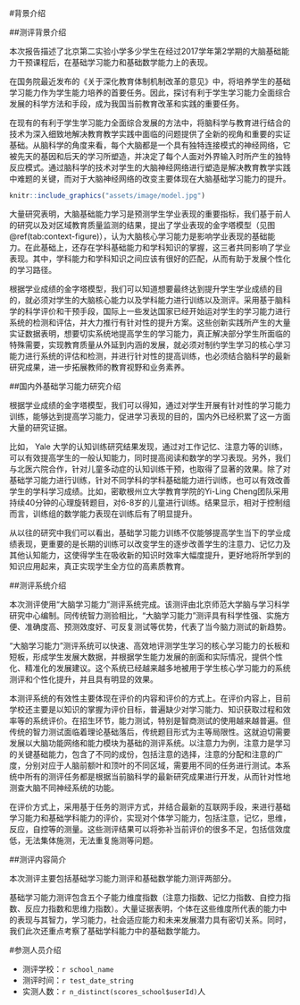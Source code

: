 #背景介绍

##测评背景介绍

本次报告描述了北京第二实验小学多少学生在经过2017学年第2学期的大脑基础能力干预课程后，在基础学习能力和基础数学能力上的表现。

在国务院最近发布的《关于深化教育体制机制改革的意见》中，将培养学生的基础学习能力作为学生能力培养的首要任务。因此，探讨有利于学生学习能力全面综合发展的科学方法和手段，成为我国当前教育改革和实践的重要任务。

在现有的有利于学生学习能力全面综合发展的方法中，将脑科学与教育进行结合的技术为深入细致地解决教育教学实践中面临的问题提供了全新的视角和重要的实证基础。从脑科学的角度来看，每个大脑都是一个具有独特连接模式的神经网络，它被先天的基因和后天的学习所塑造，并决定了每个人面对外界输入时所产生的独特反应模式。通过脑科学的技术对学生的大脑神经网络进行塑造是解决教育教学实践中难题的关键，而对于大脑神经网络的改变主要体现在大脑基础学习能力的提升。

```r
knitr::include_graphics("assets/image/model.jpg")
```

大量研究表明，大脑基础能力学习是预测学生学业表现的重要指标，我们基于前人的研究以及对区域教育质量监测的结果，提出了学业表现的金字塔模型（见图\@ref(tab:context-figure)），认为大脑核心学习能力是影响学业表现的基础能力。在此基础上，还存在学科基础能力和学科知识的掌握，这三者共同影响了学业表现。其中，学科能力和学科知识之间应该有很好的匹配，从而有助于发展个性化的学习路径。

根据学业成绩的金字塔模型，我们可以知道想要最终达到提升学生学业成绩的目的，就必须对学生的大脑核心能力以及学科能力进行训练以及测评。采用基于脑科学的科学评价和干预手段，国际上一些发达国家已经开始运对学生的学习能力进行系统的检测和评估，并大力推行有针对性的提升方案。这些创新实践所产生的大量实证数据表明，想要切实系统地提高学生的学习能力，真正解决部分学生所面临的特殊需要，实现教育质量从外延到内涵的发展，就必须对制约学生学习的核心学习能力进行系统的评估和检测，并进行针对性的提高训练，也必须结合脑科学的最新研究成果，进一步拓展教师的教育视野和业务素养。

##国内外基础学习能力研究介绍

根据学业成绩的金字塔模型，我们可以得知，通过对学生开展有针对性的学习能力训练，能够达到提高学习能力，促进学习表现的目的，国内外已经积累了这一方面大量的研究证据。

比如， Yale 大学的认知训练研究结果发现，通过对工作记忆、注意力等的训练，可以有效提高学生的一般认知能力，同时提高阅读和数学的学习表现。另外，我们与北医六院合作，针对儿童多动症的认知训练干预，也取得了显著的效果。除了对基础学习能力进行训练，针对不同学科的学科基础能力进行训练，也可以有效改善学生的学科学习成绩。比如，密歇根州立大学教育学院的Yi-Ling Cheng团队采用持续40分钟的心理旋转题目，对6-8岁的儿童进行训练。结果显示，相对于控制组而言，训练组的数学能力表现在训练后有了明显提升。

从以往的研究中我们可以看出，基础学习能力训练不仅能够提高学生当下的学业成绩表现，更重要的是长期的训练可以改变学生的逐步改善学生的注意力、记忆力及其他认知能力，这使得学生在吸收新的知识时效率大幅度提升，更好地将所学到的知识应用起来，真正实现学生全方位的高素质教育。

##测评系统介绍

本次测评使用“大脑学习能力”测评系统完成。该测评由北京师范大学脑与学习科学研究中心编制。同传统智力测验相比，“大脑学习能力”测评具有科学性强、实施方便、准确度高、预测效度好、可反复测试等优势，代表了当今脑力测试的新趋势。

“大脑学习能力”测评系统可以快速、高效地评测学生学习的核心学习能力的长板和短板，形成学生发展大数据，并根据学生能力发展的剖面和实际情况，提供个性化、精准化的发展建议。这个系统已经越来越多地被用于学生核心学习能力的系统测评和个性化提升，并且具有明显的效果。

本测评系统的有效性主要体现在评价的内容和评价的方式上。在评价内容上，目前学校还主要是以知识的掌握为评价目标，普遍缺少对学习能力、知识获取过程和效率等的系统评价。在招生环节，能力测试，特别是智商测试的使用越来越普遍。但传统的智力测试面临着理论基础落后，传统题目形式为主等局限性。这就迫切需要发展以大脑功能网络和能力模块为基础的测评系统。以注意力为例，注意力是学习的关键基础能力，包含了不同的成份，包括注意的选择，注意的分配和注意的广度，分别对应于人脑前额叶和顶叶的不同区域，需要用不同的任务进行测试。本系统中所有的测评任务都是根据当前脑科学的最新研究成果进行开发，从而针对性地测查大脑不同神经系统的功能。

在评价方式上，采用基于任务的测评方式，并结合最新的互联网手段，来进行基础学习能力和基础学科能力的评价，实现对个体学习能力，包括注意，记忆，思维，反应，自控等的测量。这些测评结果可以将弥补当前评价的很多不足，包括信效度低，无法集体施测，无法重复施测等问题。

##测评内容简介

本次测评主要包括基础学习能力测评和基础数学能力测评两部分。

基础学习能力测评包含五个子能力维度指数（注意力指数、记忆力指数、自控力指数、反应力指数和思维力指数）。大量证据表明，个体在这些维度所代表的能力中的表现与其智力，学习能力，社会适应能力和未来发展潜力具有密切关系。同时，我们此次还重点考察了基础学科能力中的基础数学能力。

#参测人员介绍

* 测评学校：`r school_name`
* 测评时间：`r test_date_string`
* 实测人数：`r n_distinct(scores_school$userId)`人

